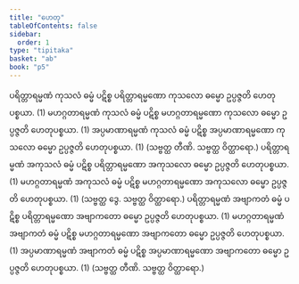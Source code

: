 ```yaml
---
title: "ဟေတု"
tableOfContents: false
sidebar:
  order: 1
type: "tipitaka"
basket: "ab"
book: "p5"
---
```



<DynamicBreadcrumb />

<Division number="27" book="p5" e="ch" v="39" p="7">

<Paragraph number="383" book="p5">
ပရိတ္တာရမ္မဏံ ကုသလံ ဓမ္မံ ပဋိစ္စ ပရိတ္တာရမ္မဏော ကုသလော ဓမ္မော ဥပ္ပဇ္ဇတိ ဟေတုပစ္စယာ. (1)
</Paragraph>

<Paragraph number="384" book="p5">
မဟဂ္ဂတာရမ္မဏံ ကုသလံ ဓမ္မံ ပဋိစ္စ မဟဂ္ဂတာရမ္မဏော ကုသလော ဓမ္မော ဥပ္ပဇ္ဇတိ ဟေတုပစ္စယာ. (1)
</Paragraph>

<Paragraph number="385" book="p5">
အပ္ပမာဏာရမ္မဏံ ကုသလံ ဓမ္မံ ပဋိစ္စ အပ္ပမာဏာရမ္မဏော ကုသလော ဓမ္မော ဥပ္ပဇ္ဇတိ ဟေတုပစ္စယာ. (1) (သဗ္ဗတ္ထ တီဏိ. သဗ္ဗတ္ထ ဝိတ္ထာရော.)
</Paragraph>

</Division>
<Division number="28" book="p5" e="ch" v="39" p="7">

<Paragraph number="386" book="p5">
ပရိတ္တာရမ္မဏံ အကုသလံ ဓမ္မံ ပဋိစ္စ ပရိတ္တာရမ္မဏော အကုသလော ဓမ္မော ဥပ္ပဇ္ဇတိ ဟေတုပစ္စယာ. (1)
</Paragraph>

<Paragraph number="387" book="p5">
မဟဂ္ဂတာရမ္မဏံ အကုသလံ ဓမ္မံ ပဋိစ္စ မဟဂ္ဂတာရမ္မဏော အကုသလော ဓမ္မော ဥပ္ပဇ္ဇတိ ဟေတုပစ္စယာ. (1) (သဗ္ဗတ္ထ ဒွေ. သဗ္ဗတ္ထ ဝိတ္ထာရော.)
</Paragraph>

</Division>
<Division number="29" book="p5" e="ch" v="39" p="7">

<Paragraph number="388" book="p5">
ပရိတ္တာရမ္မဏံ အဗျာကတံ ဓမ္မံ ပဋိစ္စ ပရိတ္တာရမ္မဏော အဗျာကတော ဓမ္မော ဥပ္ပဇ္ဇတိ ဟေတုပစ္စယာ. (1)
</Paragraph>

<Paragraph number="389" book="p5">
မဟဂ္ဂတာရမ္မဏံ အဗျာကတံ ဓမ္မံ ပဋိစ္စ မဟဂ္ဂတာရမ္မဏော အဗျာကတော ဓမ္မော ဥပ္ပဇ္ဇတိ ဟေတုပစ္စယာ. (1)
</Paragraph>

<Paragraph number="390" book="p5">
အပ္ပမာဏာရမ္မဏံ အဗျာကတံ ဓမ္မံ ပဋိစ္စ အပ္ပမာဏာရမ္မဏော အဗျာကတော ဓမ္မော ဥပ္ပဇ္ဇတိ ဟေတုပစ္စယာ. (1) (သဗ္ဗတ္ထ တီဏိ. သဗ္ဗတ္ထ ဝိတ္ထာရော.)
</Paragraph>
</Division>